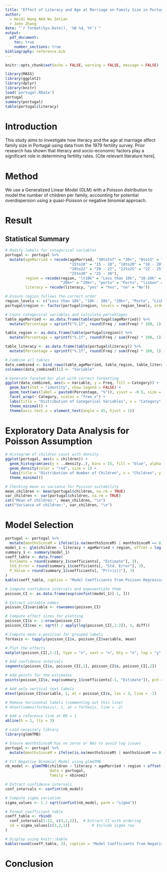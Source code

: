 ```yaml
---
title: "Effect of Literacy and Age at Marriage on Family Size in Portugal"
author: 
  - Heidi Wang AKA Wu Zetian
  - John Zhang
date: "`r format(Sys.Date(), '%B %d, %Y')`"
output:
  pdf_document:
    toc: true
    number_sections: true
bibliography: reference.bib
---
```


\newpage

```r
knitr::opts_chunk$set(echo = FALSE, warning = FALSE, message = FALSE)
```

```r
library(MASS)
library(ggplot2)
library(dplyr)
library(knitr)
load('portugal.RData')
portugal
summary(portugal)
table(portugal$literacy)
```

# Introduction

This study aims to investigate how literacy and the age at marriage affect family size in Portugal using data from the 1979 fertility survey. Prior research has shown that literacy and socio-economic factors play a significant role in determining fertility rates. [Cite relevant literature here]. 

# Method

We use a Generalized Linear Model (GLM) with a Poisson distribution to model the number of children per family, accounting for potential overdispersion using a quasi-Poisson or negative binomial approach. 

# Result
## Statistical Summary
```r
# Modify labels for categorical variables
portugal <- portugal %>%
  mutate(ageMarried = recode(ageMarried, "30toInf" = "30+", "0to15" = "0 - 15", 
                             "15to18" = "15 - 18", "18to20" = "18 - 20", 
                             "20to22" = "20 - 22", "22to25" = "22 - 25", 
                             "25to30" = "25 - 30"),
         region = recode(region, "lt10k" = "Less than 10k", "10-20k" = "10k - 20k", 
                         "20k+" = "20k+", "porto" = "Porto", "lisbon" = "Lisbon"),
         literacy = recode(literacy, "yes" = "Yes", "no" = "No"))

# Ensure region follows the correct order
region_levels <- c("Less than 10k", "10k - 20k", "20k+", "Porto", "Lisbon")
portugal$region <- factor(portugal$region, levels = region_levels, ordered = TRUE)

# Count categorical variables and calculate percentages
table_ageMarried <- as.data.frame(table(portugal$ageMarried)) %>% 
  mutate(Percentage = sprintf("%.1f", round(Freq / sum(Freq) * 100, 1)), Category = "Age at Marriage")

table_region <- as.data.frame(table(portugal$region)) %>% 
  mutate(Percentage = sprintf("%.1f", round(Freq / sum(Freq) * 100, 1)), Category = "Region")

table_literacy <- as.data.frame(table(portugal$literacy)) %>% 
  mutate(Percentage = sprintf("%.1f", round(Freq / sum(Freq) * 100, 1)), Category = "Literacy")

# Combine all tables
data_combined <- bind_rows(table_ageMarried, table_region, table_literacy)
colnames(data_combined)[1] <- "Variable"

# Generate faceted bar plot with correct formatting
ggplot(data_combined, aes(x = Variable, y = Freq, fill = Category)) +
  geom_bar(stat = "identity", show.legend = FALSE) +
  geom_text(aes(label = paste0(Percentage, "%")), vjust = -0.5, size = 3) +  # Adjusted text size
  facet_wrap(~ Category, scales = "free_x") +
  labs(title = "Distribution of Categorical Variables", x = "Category", y = "Count") +
  theme_minimal() +
  theme(axis.text.x = element_text(angle = 45, hjust = 1))
```

# Exploratory Data Analysis for Poisson Assumption

```r
# Histogram of children count with density
ggplot(portugal, aes(x = children)) +
  geom_histogram(aes(y = ..density..), bins = 15, fill = "blue", alpha = 0.5, color = "black") +
  geom_density(color = "red", size = 1) +
  labs(title = "Distribution of Number of Children", x = "Children", y = "Density") +
  theme_minimal()

# Checking mean vs variance for Poisson suitability
mean_children <- mean(portugal$children, na.rm = TRUE)
var_children <- var(portugal$children, na.rm = TRUE)
cat("Mean of children:", mean_children, "\n")
cat("Variance of children:", var_children, "\n")
```

# Model Selection
```r
portugal <- portugal %>%
  mutate(monthsSinceM = ifelse(is.na(monthsSinceM) | monthsSinceM == 0, 0.0001, monthsSinceM))
model_1 <- glm(children ~ literacy + ageMarried + region, offset = log(monthsSinceM), family = poisson(link = "log"), data = portugal)
summary_1 <- summary(model_1)
coeff_table <- data.frame(
  Estimate = round(summary_1$coefficients[, "Estimate"], 3),
  Std_Error = round(summary_1$coefficients[, "Std. Error"], 3),
  P_Value = round(summary_1$coefficients[, "Pr(>|z|)"], 3)
)
kable(coeff_table, caption = "Model Coefficients from Poisson Regression with Offset")
```

```r
# Compute confidence intervals and exponentiate them
poisson_CI <- as.data.frame(exp(confint(model_1)[-1, ]))

# Extract variable names
poisson_CI$variable <- rownames(poisson_CI)

# Compute effect sizes for plotting
poisson_CI$x <- 1:nrow(poisson_CI)
poisson_CI$cex <- sqrt(1 / apply(log(poisson_CI[,1:2]), 1, diff)) 

# Compute mean x-position for grouped labels
forXaxis <- tapply(poisson_CI$x, poisson_CI$variable, mean)

# Plot the effects
matplot(poisson_CI[,1:2], type = "n", xaxt = "n", bty = "n", log = "y", ylab = "RR")

# Add confidence intervals
segments(poisson_CI$x, poisson_CI[,1], poisson_CI$x, poisson_CI[,2])

# Add points for the estimates
points(poisson_CI$x, exp(summary_1$coefficients[-1, "Estimate"]), pch = 15, cex = poisson_CI$cex, col = "#00000030")

# Add only vertical text labels
mtext(poisson_CI$variable, 1, at = poisson_CI$x, las = 3, line = -1)

# Remove horizontal labels (commenting out this line)
# mtext(names(forXaxis), 1, at = forXaxis, line = -2)

# Add a reference line at RR = 1
abline(h = 1, lty = 3)
```


```r
# Load necessary library
library(glmmTMB)

# Ensure monthsSinceM has no zeros or NAs to avoid log issues
portugal <- portugal %>%
  mutate(monthsSinceM = ifelse(is.na(monthsSinceM) | monthsSinceM == 0, 0.0001, monthsSinceM))

# Fit Negative Binomial Model using glmmTMB
nb_model <- glmmTMB(children ~ literacy + ageMarried + region + offset(log(monthsSinceM)), 
                    data = portugal, 
                    family = nbinom2)

# Extract confidence intervals
conf_intervals <- confint(nb_model)

# Compute sigma variation
sigma_values <- 1 / sqrt(confint(nb_model, parm = "sigma"))

# Format coefficient table
coeff_table <- rbind(
  conf_intervals[1:12, c(3,1,2)],  # Extract CI with ordering
  sd = sigma_values[c(3,2,1)]          # Include sigma row
)

# Display using knitr::kable
kable(round(coeff_table, 3), caption = "Model Coefficients from Negative Binomial Regression with Offset")

```

# Conclusion


